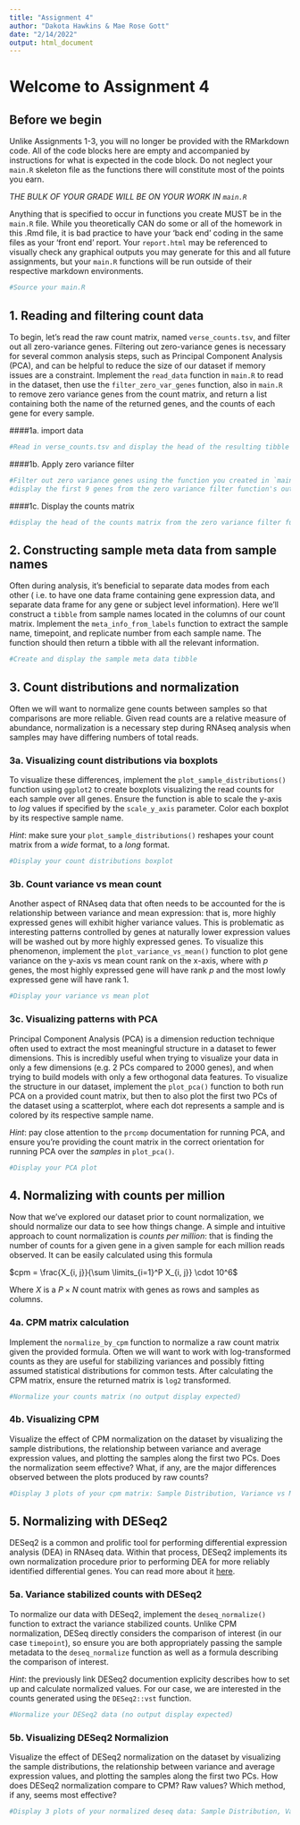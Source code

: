 ```yaml
---
title: "Assignment 4"
author: "Dakota Hawkins & Mae Rose Gott"
date: "2/14/2022"
output: html_document
---
```


# Welcome to Assignment 4

## Before we begin

Unlike Assignments 1-3, you will no longer be provided with the RMarkdown code. All of the code blocks here are empty and accompanied by instructions for what is expected in the code block. Do not neglect your `main.R` skeleton file as the functions there will constitute most of the points you earn. 

_THE BULK OF YOUR GRADE WILL BE ON YOUR WORK IN `main.R`_

Anything that is specified to occur in functions you create MUST be in the `main.R` file. While you theoretically CAN do some or all of the homework in this .Rmd file, it is bad practice to have your 'back end' coding in the same files as your 'front end' report. Your `report.html` may be referenced to visually check any graphical outputs you may generate for this and all future assignments, but your `main.R` functions will be run outside of their respective markdown environments.

```r
#Source your main.R

```

## 1.  Reading and filtering count data

To begin, let's read the raw count matrix, named `verse_counts.tsv`, and filter out all zero-variance genes. Filtering out zero-variance genes is necessary for several common analysis steps, such as Principal Component Analysis (PCA), and can be helpful to reduce the size of our dataset if memory issues are a constraint. Implement the `read_data` function in `main.R` to read in the dataset, then use the `filter_zero_var_genes` function, also in `main.R` to remove zero variance genes from the count matrix, and return a list containing both the name of the returned genes, and the counts of each gene for every sample.

####1a. import data
```r
#Read in verse_counts.tsv and display the head of the resulting tibble

```

####1b. Apply zero variance filter
```r
#Filter out zero variance genes using the function you created in `main.R` and 
#display the first 9 genes from the zero variance filter function's output

```

####1c. Display the counts matrix
```r
#display the head of the counts matrix from the zero variance filter function's output

```

## 2. Constructing sample meta data from sample names
Often during analysis, it’s beneficial to separate data modes from each other ( i.e. to have one data frame containing gene expression data, and separate data frame for any gene or subject level information). Here we’ll construct a `tibble` from sample names located in the columns of our count matrix. Implement the `meta_info_from_labels` function to extract the sample name, timepoint, and replicate number from each sample name. The function should then return a tibble with all the relevant information.
```r
#Create and display the sample meta data tibble

```

## 3. Count distributions and normalization
Often we will want to normalize gene counts between samples so that comparisons are more reliable. Given read counts are a relative measure of abundance, normalization is a necessary step during RNAseq analysis when samples may have differing numbers of total reads. 

### 3a. Visualizing count distributions via boxplots 
To visualize these differences, implement the `plot_sample_distributions()` function using `ggplot2` to create boxplots visualizing the read counts for each sample over all genes. Ensure the function is able to scale the y-axis to $log$ values if specified by the `scale_y_axis` parameter. Color each boxplot by its respective sample name.

*Hint*: make sure your `plot_sample_distributions()` reshapes your count matrix from a _wide_ format, to a _long_ format. 
```r
#Display your count distributions boxplot

```

### 3b. Count variance vs mean count
Another aspect of RNAseq data that often needs to be accounted for the is relationship between variance and mean expression: that is, more highly expressed genes will exhibit higher variance values. This is problematic as interesting patterns controlled by genes at naturally lower expression values will be washed out by more highly expressed genes. To visualize this phenomenon, implement the `plot_variance_vs_mean()` function to plot gene variance on the y-axis vs mean count rank on the x-axis, where with $p$ genes, the most highly expressed gene will have rank $p$ and the most lowly expressed gene will have rank $1$. 

```r
#Display your variance vs mean plot

```


### 3c. Visualizing patterns with PCA
Principal Component Analysis (PCA) is a dimension reduction technique often used to extract the most meaningful structure in a dataset to fewer dimensions. This is incredibly useful when trying to visualize your data in only a few dimensions (e.g. 2 PCs compared to 2000 genes), and when trying to build models with only a few orthogonal data features. To visualize the structure in our dataset, implement the `plot_pca()` function to both run PCA on a provided count matrix, but then to also plot the first two PCs of the dataset using a scatterplot, where each dot represents a sample and is colored by its respective sample name.

*Hint*: pay close attention to the `prcomp` documentation for running PCA, and ensure you're providing the count matrix in the correct orientation for running PCA over the _samples_ in `plot_pca()`.
```r
#Display your PCA plot

```

## 4. Normalizing with counts per million

Now that we've explored our dataset prior to count normalization, we should normalize our data to see how things change. A simple and intuitive approach to count normalization is _counts per million_: that is finding the number of counts for a given gene in a given sample for each million reads observed. It can be easily calculated using this formula

$cpm = \frac{X_{i, j}}{\sum \limits_{i=1}^P X_{i, j}} \cdot 10^6$

Where $X$ is a $P \times N$ count matrix with genes as rows and samples as columns.

### 4a. CPM matrix calculation

Implement the `normalize_by_cpm` function to normalize a raw count matrix given the provided formula. Often we will want to work with log-transformed counts as they are useful for stabilizing variances and possibly fitting assumed statistical distributions for common tests. After calculating the CPM matrix, ensure the returned matrix is `log2` transformed. 

```r
#Normalize your counts matrix (no output display expected)
```

### 4b. Visualizing CPM 

Visualize the effect of CPM normalization on the dataset by visualizing the sample distributions, the relationship between variance and average expression values, and plotting the samples along the first two PCs. Does the normalization seem effective? What, if any, are the major differences observed between the plots produced by raw counts?

```r
#Display 3 plots of your cpm matrix: Sample Distribution, Variance vs Mean, and PCA

```

## 5. Normalizing with DESeq2

DESeq2 is a common and prolific tool for performing differential expression analysis (DEA) in RNAseq data. Within that process, DESeq2 implements its own normalization procedure prior to performing DEA for more reliably identified differential genes. You can read more about it [here](http://bioconductor.org/packages/devel/bioc/vignettes/DESeq2/inst/doc/DESeq2.html#data-transformations-and-visualization).

### 5a. Variance stabilized counts with DESeq2

To normalize our data with DESeq2, implement the `deseq_normalize()` function to extract the variance stabilized counts. Unlike CPM normalization, DESeq directly considers the comparison of interest (in our case `timepoint`), so  ensure you are both appropriately passing the sample metadata to the `deseq_normalize` function as well as a formula describing the comparison of interest. 

*Hint*: the previously link DESeq2 documention explicity describes how to set up and calculate normalized values. For our case, we are interested in the counts generated using the `DESeq2::vst` function.
```r
#Normalize your DESeq2 data (no output display expected)
```

### 5b. Visualizing DESeq2 Normalizion

Visualize the effect of DESeq2 normalization on the dataset by visualizing the sample distributions, the relationship between variance and average expression values, and plotting the samples along the first two PCs. How does DESeq2 normalization compare to CPM? Raw values? Which method, if any, seems most effective?

```r
#Display 3 plots of your normalized deseq data: Sample Distribution, Variance vs Mean, and PCA

```
